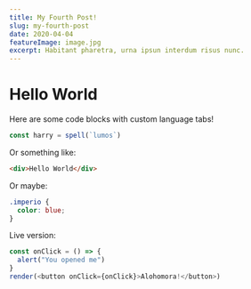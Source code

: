 ```yaml
---
title: My Fourth Post!
slug: my-fourth-post
date: 2020-04-04
featureImage: image.jpg
excerpt: Habitant pharetra, urna ipsun interdum risus nunc.
---
```


# Hello World

Here are some code blocks with custom language tabs!

```js
const harry = spell(`lumos`)
```

Or something like:

```html
<div>Hello World</div>
```

Or maybe:

```css
.imperio {
  color: blue;
}
```

Live version:

```js react-live
const onClick = () => {
  alert("You opened me")
}
render(<button onClick={onClick}>Alohomora!</button>)
```
